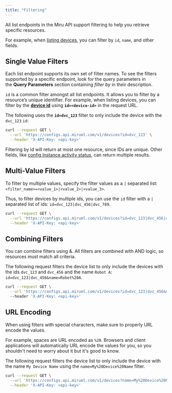 ```yaml
---
title: "Filtering"
---
```


All list endpoints in the Miru API support filtering to help you retrieve specific resources.

For example, when [listing devices](https://docs.miruml.com/docs/api-reference/query-params/filtering), you can filter by `id`, `name`, and other fields.



## Single Value Filters

Each list endpoint supports its own set of filter names. To see the filters supported by a specific endpoint, look for the query parameters in the **Query Parameters** section containing *filter by* in their description.

`id` is a common filter amongst all list endpoints. It allows you to filter by a resource’s unique identifier. For example, when listing devices, you can filter by the [**device id**](https://docs.miruml.com/docs/api-reference/devices/list#parameter-id) using **`id=<device-id>`** in the request URL.

The following uses the **`id=dvc_123`** filter to only include the device with the `dvc_123` `id`:

```bash
curl --request GET \
  --url 'https://configs.api.miruml.com/v1/devices?id=dvc_123' \
  --header 'X-API-Key: <api-key>'
```

Filtering by id will return at most one resource, since IDs are unique. Other fields, like [config instance activity status](https://docs.miruml.com/docs/api-reference/query-params/filtering), can return multiple results.
## Multi-Value Filters

To filter by multiple values, specify the filter values as a `|` separated list: `<filter_name>=<value_1>|<value_2>|<value_3>`.

Thus, to filter devices by multiple ids, you can use the `id` filter with a `|` separated list of ids: `id=dvc_123|dvc_456|dvc_789`.

```bash
curl --request GET \
  --url 'https://configs.api.miruml.com/v1/devices?id=dvc_123|dvc_456|dvc_789' \
  --header 'X-API-Key: <api-key>'
```

## Combining Filters

You can combine filters using &. All filters are combined with AND logic, so resources must match all criteria.

The following request filters the device list to only include the devices with the ids `dvc_123` and `dvc_456` and the name `Robot A`: `id=dvc_123|dvc_456&name=Robot%20A`.

```bash
curl --request GET \
  --url 'https://configs.api.miruml.com/v1/devices?id=dvc_123|dvc_456&name=Robot%20A' \ 
  --header 'X-API-Key: <api-key>'
```

## URL Encoding

When using filters with special characters, make sure to properly URL encode the values.

For example, spaces are URL encoded as `%20`. Browsers and client applications will automatically URL encode the values for you, so you shouldn't need to worry about it but it's good to know.

The following request filters the device list to only include the device with the name `My Device Name` using the `name=My%20Device%20Name` filter.

```bash
curl --request GET \
  --url 'https://configs.api.miruml.com/v1/devices?name=My%20Device%20Name' \
  --header 'X-API-Key: <api-key>'
```